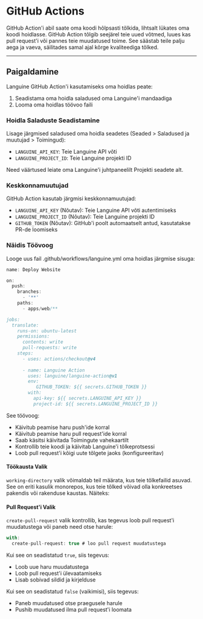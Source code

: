 # GitHub Actions

GitHub Action'i abil saate oma koodi hõlpsasti tõlkida, lihtsalt lükates oma koodi hoidlasse. GitHub Action tõlgib seejärel teie uued võtmed, luues kas pull request'i või pannes teie muudatused toime.
See säästab teile palju aega ja vaeva, säilitades samal ajal kõrge kvaliteediga tõlked.

---

## Paigaldamine

Languine GitHub Action'i kasutamiseks oma hoidlas peate:

1. Seadistama oma hoidla saladused oma Languine'i mandaadiga
2. Looma oma hoidlas töövoo faili

### Hoidla Saladuste Seadistamine

Lisage järgmised saladused oma hoidla seadetes (Seaded > Saladused ja muutujad > Toimingud):

- `LANGUINE_API_KEY`: Teie Languine API võti
- `LANGUINE_PROJECT_ID`: Teie Languine projekti ID

Need väärtused leiate oma Languine'i juhtpaneelilt Projekti seadete alt.



### Keskkonnamuutujad

GitHub Action kasutab järgmisi keskkonnamuutujad:
- `LANGUINE_API_KEY` (Nõutav): Teie Languine API võti autentimiseks
- `LANGUINE_PROJECT_ID` (Nõutav): Teie Languine projekti ID 
- `GITHUB_TOKEN` (Nõutav): GitHub'i poolt automaatselt antud, kasutatakse PR-de loomiseks

### Näidis Töövoog

Looge uus fail .github/workflows/languine.yml oma hoidlas järgmise sisuga:

```ts title=".github/workflows/release.yml"
name: Deploy Website

on:
  push:
    branches:
      - '**'
    paths:
      - apps/web/**

jobs:
  translate:
    runs-on: ubuntu-latest
    permissions:
      contents: write
      pull-requests: write
    steps:
      - uses: actions/checkout@v4
      
      - name: Languine Action
        uses: languine/languine-action@v1
        env:
           GITHUB_TOKEN: ${{ secrets.GITHUB_TOKEN }}
        with:
          api-key: ${{ secrets.LANGUINE_API_KEY }}
          project-id: ${{ secrets.LANGUINE_PROJECT_ID }}
```
 
 See töövoog:
- Käivitub peamise haru push'ide korral
- Käivitub peamise haru pull request'ide korral
- Saab käsitsi käivitada Toimingute vahekaartilt
- Kontrollib teie koodi ja käivitab Languine'i tõlkeprotsessi
- Loob pull request'i kõigi uute tõlgete jaoks (konfigureeritav)

#### Töökausta Valik

`working-directory` valik võimaldab teil määrata, kus teie tõlkefailid asuvad. See on eriti kasulik monorepos, kus teie tõlked võivad olla konkreetses pakendis või rakenduse kaustas. Näiteks:

#### Pull Request'i Valik

`create-pull-request` valik kontrollib, kas tegevus loob pull request'i muudatustega või paneb need otse harule:

```typescript title=".github/workflows/languine.yml"
with:
  create-pull-request: true # loo pull request muudatustega
```

Kui see on seadistatud `true`, siis tegevus:
- Loob uue haru muudatustega
- Loob pull request'i ülevaatamiseks
- Lisab sobivad sildid ja kirjelduse

Kui see on seadistatud `false` (vaikimisi), siis tegevus:
- Paneb muudatused otse praegusele harule
- Pushib muudatused ilma pull request'i loomata